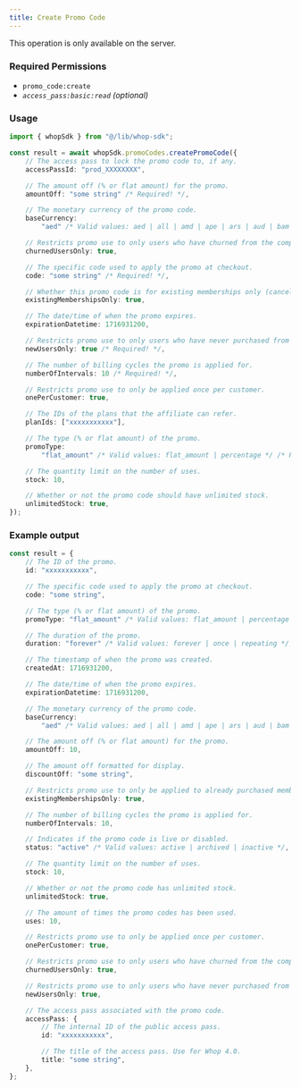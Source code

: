 ```yaml
---
title: Create Promo Code
---
```

<Note>This operation is only available on the server.</Note>

### Required Permissions
 - `promo_code:create`
 - _`access_pass:basic:read` (optional)_

### Usage

```typescript
import { whopSdk } from "@/lib/whop-sdk";

const result = await whopSdk.promoCodes.createPromoCode({
	// The access pass to lock the promo code to, if any.
	accessPassId: "prod_XXXXXXXX",

	// The amount off (% or flat amount) for the promo.
	amountOff: "some string" /* Required! */,

	// The monetary currency of the promo code.
	baseCurrency:
		"aed" /* Valid values: aed | all | amd | ape | ars | aud | bam | bgn | bhd | bob | brl | bsd | btc | cad | chf | clp | cop | crc | czk | dkk | dop | dzd | egp | etb | eth | eur | gbp | ghs | gmd | gtq | gyd | hkd | huf | idr | ils | inr | jmd | jod | jpy | kes | khr | krw | kwd | lkr | mad | mdl | mga | mkd | mnt | mop | mur | mxn | myr | nad | ngn | nok | nzd | omr | pen | php | pkr | pln | pyg | qar | ron | rsd | rub | rwf | sar | sek | sgd | thb | tnd | try | ttd | twd | tzs | usd | uyu | uzs | vnd | xcd | xof | zar */ /* Required! */,

	// Restricts promo use to only users who have churned from the company before.
	churnedUsersOnly: true,

	// The specific code used to apply the promo at checkout.
	code: "some string" /* Required! */,

	// Whether this promo code is for existing memberships only (cancelations)
	existingMembershipsOnly: true,

	// The date/time of when the promo expires.
	expirationDatetime: 1716931200,

	// Restricts promo use to only users who have never purchased from the company before.
	newUsersOnly: true /* Required! */,

	// The number of billing cycles the promo is applied for.
	numberOfIntervals: 10 /* Required! */,

	// Restricts promo use to only be applied once per customer.
	onePerCustomer: true,

	// The IDs of the plans that the affiliate can refer.
	planIds: ["xxxxxxxxxxx"],

	// The type (% or flat amount) of the promo.
	promoType:
		"flat_amount" /* Valid values: flat_amount | percentage */ /* Required! */,

	// The quantity limit on the number of uses.
	stock: 10,

	// Whether or not the promo code should have unlimited stock.
	unlimitedStock: true,
});

```

### Example output

```typescript
const result = {
	// The ID of the promo.
	id: "xxxxxxxxxxx",

	// The specific code used to apply the promo at checkout.
	code: "some string",

	// The type (% or flat amount) of the promo.
	promoType: "flat_amount" /* Valid values: flat_amount | percentage */,

	// The duration of the promo.
	duration: "forever" /* Valid values: forever | once | repeating */,

	// The timestamp of when the promo was created.
	createdAt: 1716931200,

	// The date/time of when the promo expires.
	expirationDatetime: 1716931200,

	// The monetary currency of the promo code.
	baseCurrency:
		"aed" /* Valid values: aed | all | amd | ape | ars | aud | bam | bgn | bhd | bob | brl | bsd | btc | cad | chf | clp | cop | crc | czk | dkk | dop | dzd | egp | etb | eth | eur | gbp | ghs | gmd | gtq | gyd | hkd | huf | idr | ils | inr | jmd | jod | jpy | kes | khr | krw | kwd | lkr | mad | mdl | mga | mkd | mnt | mop | mur | mxn | myr | nad | ngn | nok | nzd | omr | pen | php | pkr | pln | pyg | qar | ron | rsd | rub | rwf | sar | sek | sgd | thb | tnd | try | ttd | twd | tzs | usd | uyu | uzs | vnd | xcd | xof | zar */,

	// The amount off (% or flat amount) for the promo.
	amountOff: 10,

	// The amount off formatted for display.
	discountOff: "some string",

	// Restricts promo use to only be applied to already purchased memberships.
	existingMembershipsOnly: true,

	// The number of billing cycles the promo is applied for.
	numberOfIntervals: 10,

	// Indicates if the promo code is live or disabled.
	status: "active" /* Valid values: active | archived | inactive */,

	// The quantity limit on the number of uses.
	stock: 10,

	// Whether or not the promo code has unlimited stock.
	unlimitedStock: true,

	// The amount of times the promo codes has been used.
	uses: 10,

	// Restricts promo use to only be applied once per customer.
	onePerCustomer: true,

	// Restricts promo use to only users who have churned from the company before.
	churnedUsersOnly: true,

	// Restricts promo use to only users who have never purchased from the company before.
	newUsersOnly: true,

	// The access pass associated with the promo code.
	accessPass: {
		// The internal ID of the public access pass.
		id: "xxxxxxxxxxx",

		// The title of the access pass. Use for Whop 4.0.
		title: "some string",
	},
};

```
